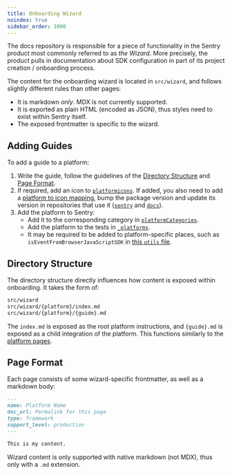 ```yaml
---
title: Onboarding Wizard
noindex: true
sidebar_order: 1000
---
```


The docs repository is responsible for a piece of functionality in the Sentry product most commonly referred to as _the Wizard_. More precisely, the product pulls in documentation about SDK configuration in part of its project creation / onboarding process.

The content for the onboarding wizard is located in `src/wizard`, and follows slightly different rules than other pages:

- It is markdown _only_. MDX is not currently supported.
- It is exported as plain HTML (encoded as JSON), thus styles need to exist within Sentry itself.
- The exposed frontmatter is specific to the wizard.

## Adding Guides

To add a guide to a platform:

1. Write the guide, follow the guidelines of the [Directory Structure](#directory-structure) and [Page Format](#page-format).
2. If required, add an icon to [`platformicons`](https://github.com/getsentry/platformicons). If added, you also need to add a [platform to icon mapping](https://github.com/getsentry/platformicons/blob/master/src/platformIcon.tsx), bump the package version and update its version in repositories that use it ([`sentry`](https://github.com/getsentry/sentry) and [`docs`](https://github.com/getsentry/sentry-docs)).
3. Add the platform to Sentry:
    - Add it to the corresponding category in [`platformCategories`](https://github.com/getsentry/sentry/blob/master/static/app/data/platformCategories.tsx).
    - Add the platform to the tests in [`_platforms`](https://github.com/getsentry/sentry/blob/master/tests/fixtures/integration-docs/_platforms.json).
    - It may be required to be added to platform-specific places, such as `isEventFromBrowserJavaScriptSDK` in [this `utils` file](https://github.com/getsentry/sentry/blob/master/static/app/components/events/interfaces/spans/utils.tsx).

## Directory Structure

The directory structure directly influences how content is exposed within onboarding. It takes the form of:

```bash
src/wizard
src/wizard/{platform}/index.md
src/wizard/{platform}/{guide}.md
```

The `index.md` is exposed as the root platform instructions, and `{guide}.md` is exposed as a child integration of the platform. This functions similarly to the [platform pages](../platforms).

## Page Format

Each page consists of some wizard-specific frontmatter, as well as a markdown body:

```markdown {filename:src/wizard/platform/index.md}
---
name: Platform Name
doc_url: Permalink for this page
type: framework
support_level: production
---

This is my content.
```

<Note>

Wizard content is only supported with native markdown (not MDX), thus only with a `.md` extension.

</Note>
